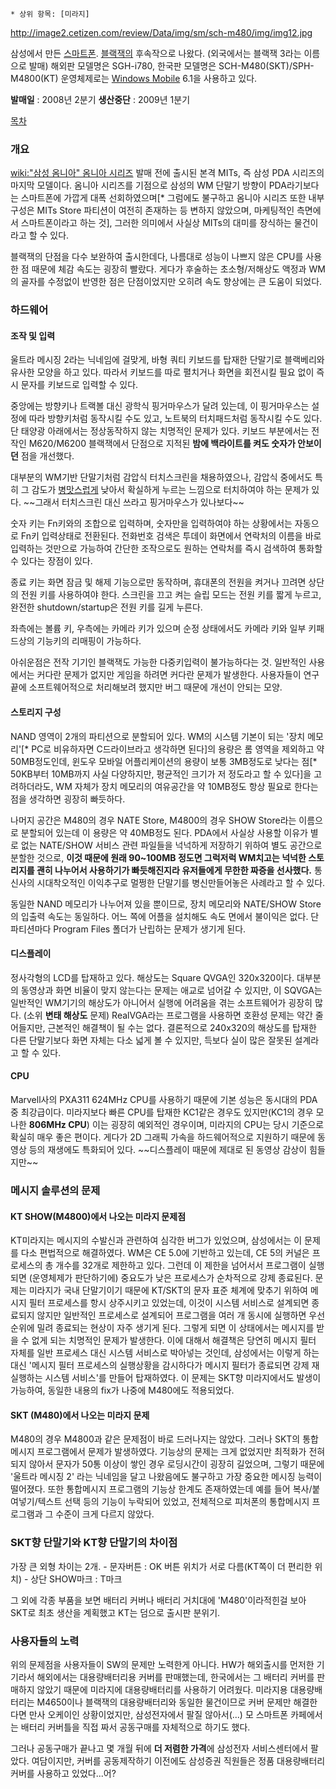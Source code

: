  * 상위 항목: [미라지]
http://image2.cetizen.com/review/Data/img/sm/sch-m480/img/img12.jpg

삼성에서 만든 [[스마트폰]]. [[블랙잭]]의 후속작으로 나왔다. (외국에서는 블랙잭 3라는 이름으로 발매)
해외판 모델명은 SGH-i780, 한국판 모델명은 SCH-M480(SKT)/SPH-M4800(KT)
운영체제로는 [[Windows Mobile]] 6.1을 사용하고 있다.

'''발매일''' : 2008년 2분기
'''생산중단''' :  2009년 1분기

[[목차]]

=== 개요 ===
[[wiki:"삼성 옴니아" 옴니아 시리즈]] 발매 전에 출시된 본격 MITs, 즉 삼성 PDA 시리즈의 마지막 모델이다. 옴니아 시리즈를 기점으로 삼성의 WM 단말기 방향이 PDA라기보다는 스마트폰에 가깝게 대폭 선회하였으며[* 그럼에도 불구하고 옴니아 시리즈 또한 내부 구성은 MITs Store 파티션이 여전히 존재하는 등 변하지 않았으며, 마케팅적인 측면에서 스마트폰이라고 하는 것], 그러한 의미에서 사실상 MITs의 대미를 장식하는 물건이라고 할 수 있다.

블랙잭의 단점을 다수 보완하여 출시한데다, 나름대로 성능이 나쁘지 않은 CPU를 사용한 점 때문에 체감 속도는 굉장히 빨랐다. 게다가 후술하는 초소형/저해상도 액정과 WM의 골자를 수정없이 반영한 점은 단점이었지만 오히려 속도 향상에는 큰 도움이 되었다.
=== 하드웨어 ===
==== 조작 및 입력 ====
울트라 메시징 2라는 닉네임에 걸맞게, 바형 쿼티 키보드를 탑재한 단말기로 블랙베리와 유사한 모양을 하고 있다. 따라서 키보드를 따로 펼치거나 화면을 회전시킬 필요 없이 즉시 문자를 키보드로 입력할 수 있다.

중앙에는 방향키나 트랙볼 대신 광학식 핑거마우스가 달려 있는데, 이 핑거마우스는 설정에 따라 방향키처럼 동작시킬 수도 있고, 노트북의 터치패드처럼 동작시킬 수도 있다. 단 태양광 아래에서는 정상동작하지 않는 치명적인 문제가 있다. 키보드 부분에서는 전작인 M620/M6200 블랙잭에서 단점으로 지적된 '''밤에 백라이트를 켜도 숫자가 안보이던''' 점을 개선했다.

대부분의 WM기반 단말기처럼 감압식 터치스크린을 채용하였으나, 감압식 중에서도 특히 그 감도가 [[병맛]]스럽게 낮아서 확실하게 누르는 느낌으로 터치하여야 하는 문제가 있다. ~~그래서 터치스크린 대신 쓰라고 핑거마우스가 있나보다~~ 

숫자 키는 Fn키와의 조합으로 입력하며, 숫자만을 입력하여야 하는 상황에서는 자동으로 Fn키 입력상태로 전환된다. 전화번호 검색은 투데이 화면에서 연락처의 이름을 바로 입력하는 것만으로 가능하여 간단한 조작으로도 원하는 연락처를 즉시 검색하여 통화할 수 있다는 장점이 있다.

종료 키는 화면 잠금 및 해제 기능으로만 동작하며, 휴대폰의 전원을 켜거나 끄려면 상단의 전원 키를 사용하여야 한다. 스크린을 끄고 켜는 슬립 모드는 전원 키를 짧게 누르고, 완전한 shutdown/startup은 전원 키를 길게 누른다.

좌측에는 볼륨 키, 우측에는 카메라 키가 있으며 순정 상태에서도 카메라 키와 일부 키패드상의 기능키의 리매핑이 가능하다.

아쉬운점은 전작 기기인 블랙잭도 가능한 다중키입력이 불가능하다는 것. 일반적인 사용에서는 커다란 문제가 없지만 게임을 하려면 커다란 문제가 발생한다. 사용자들이 연구끝에 소프트웨어적으로 처리해보려 했지만 버그 때문에 개선이 안되는 모양. 

==== 스토리지 구성 ====
NAND 영역이 2개의 파티션으로 분할되어 있다. WM의 시스템 기본이 되는 '장치 메모리'[* PC로 비유하자면 C드라이브라고 생각하면 된다]의 용량은 롬 영역을 제외하고 약 50MB정도인데, 윈도우 모바일 어플리케이션의 용량이 보통 3MB정도로 낮다는 점[* 50KB부터 10MB까지 사실 다양하지만, 평균적인 크기가 저 정도라고 할 수 있다]을 고려하더라도, WM 자체가 장치 메모리의 여유공간을 약 10MB정도 항상 필요로 한다는 점을 생각하면 굉장히 빠듯하다.

나머지 공간은 M480의 경우 NATE Store, M4800의 경우 SHOW Store라는 이름으로 분할되어 있는데 이 용량은 약 40MB정도 된다. PDA에서 사실상 사용할 이유가 별로 없는 NATE/SHOW 서비스 관련 파일들을 넉넉하게 저장하기 위하여 별도 공간으로 분할한 것으로, '''이것 때문에 원래 90~100MB 정도면 그럭저럭 WM치고는 넉넉한 스토리지를 괜히 나누어서 사용하기가 빠듯해진지라 유저들에게 무한한 짜증을 선사했다.''' 통신사의 시대착오적인 이익추구로 멀쩡한 단말기를 병신만들어놓은 사례라고 할 수 있다.

동일한 NAND 메모리가 나누어져 있을 뿐이므로, 장치 메모리와 NATE/SHOW Store의 입출력 속도는 동일하다. 어느 쪽에 어플을 설치해도 속도 면에서 불이익은 없다. 단 파티션마다 Program Files 폴더가 난립하는 문제가 생기게 된다.

==== 디스플레이 ====
정사각형의 LCD를 탑재하고 있다. 해상도는 Square QVGA인 320x320이다. 대부분의 동영상과 화면 비율이 맞지 않는다는 문제는 애교로 넘어갈 수 있지만, 이 SQVGA는 일반적인 WM기기의 해상도가 아니어서 실행에 어려움을 겪는 소프트웨어가 굉장히 많다. (소위 '''변태 해상도''' 문제) RealVGA라는 프로그램을 사용하면 호환성 문제는 약간 줄어들지만, 근본적인 해결책이 될 수는 없다. 결론적으로 240x320의 해상도를 탑재한 다른 단말기보다 화면 자체는 다소 넓게 볼 수 있지만, 득보다 실이 많은 잘못된 설계라고 할 수 있다.

==== CPU ====
Marvell사의 PXA311 624MHz CPU를 사용하기 때문에 기본 성능은 동시대의 PDA 중 최강급이다. 미라지보다 빠른 CPU를 탑재한 KC1같은 경우도 있지만(KC1의 경우 모나한 '''806MHz CPU''') 이는 굉장히 예외적인 경우이며, 미라지의 CPU는 당시 기준으로 확실히 매우 좋은 편이다. 게다가 2D 그래픽 가속을 하드웨어적으로 지원하기 때문에 동영상 등의 재생에도 특화되어 있다. ~~디스플레이 때문에 제대로 된 동영상 감상이 힘들지만~~

=== 메시지 솔루션의 문제 ===
==== KT SHOW(M4800)에서 나오는 미라지 문제점 ====
KT미라지는 메시지의 수발신과 관련하여 심각한 버그가 있었으며, 삼성에서는 이 문제를 다소 편법적으로 해결하였다.
WM은 CE 5.0에 기반하고 있는데, CE 5의 커널은 프로세스의 총 개수를 32개로 제한하고 있다. 그런데 이 제한을 넘어서서 프로그램이 실행되면 (운영체제가 판단하기에) 중요도가 낮은 프로세스가 순차적으로 강제 종료된다.
문제는 미라지가 국내 단말기이기 때문에 KT/SKT의 문자 표준 체계에 맞추기 위하여 메시지 필터 프로세스를 항시 상주시키고 있었는데, 이것이 시스템 서비스로 설계되면 종료되지 않지만 일반적인 프로세스로 설계되어 프로그램을 여러 개 동시에 실행하면 우선순위에 밀려 종료되는 현상이 자주 생기게 된다. 그렇게 되면 이 상태에서는 메시지를 받을 수 없게 되는 치명적인 문제가 발생한다.
이에 대해서 해결책은 당연히 메시지 필터 자체를 일반 프로세스 대신 시스템 서비스로 박아넣는 것인데, 삼성에서는 이렇게 하는 대신 '메시지 필터 프로세스의 실행상황을 감시하다가 메시지 필터가 종료되면 강제 재실행하는 시스템 서비스'를 만들어 탑재하였다.
이 문제는 SKT향 미라지에서도 발생이 가능하여, 동일한 내용의 fix가 나중에 M480에도 적용되었다.

==== SKT (M480)에서 나오는 미라지 문제 ====
M480의 경우 M4800과 같은 문제점이 바로 드러나지는 않았다. 그러나 SKT의 통합메시지 프로그램에서 문제가 발생하였다. 기능상의 문제는 크게 없었지만 최적화가 전혀 되지 않아서 문자가 50통 이상이 쌓인 경우 로딩시간이 굉장히 길었으며, 그렇기 때문에 '울트라 메시징 2' 라는 닉네임을 달고 나왔음에도 불구하고 가장 중요한 메시징 능력이 떨어졌다.
또한 통합메시지 프로그램의 기능상 한계도 존재하였는데 예를 들어 복사/붙여넣기/텍스트 선택 등의 기능이 누락되어 있었고, 전체적으로 피처폰의 통합메시지 프로그램과 그 수준이 크게 다르지 않았다.


=== SKT향 단말기와 KT향 단말기의 차이점 ===
가장 큰 외형 차이는 2개.
- 문자버튼 : OK 버튼 위치가 서로 다름(KT쪽이 더 편리한 위치)
- 상단 SHOW마크 : T마크

그 외에 각종 부품을 보면 배터리 커버나 배터리 거치대에 'M480'이라적힌걸 보아 SKT로 최초 생산을 계획했고 KT는 덤으로 출시판 분위기.
=== 사용자들의 노력 ===
위의 문제점을 사용자들이 SW의 문제만 노력한게 아니다.
HW가 해외출시를 먼저한 기기라서 해외에서는 대용량배터리용 커버를 판매했는데, 한국에서는 그 배터리 커버를 판매하지 않았기 때문에 미라지에 대용량배터리를 사용하기 어려웠다. 미라지용 대용량배터리는 M4650이나 블랙잭의 대용량배터리와 동일한 물건이므로 커버 문제만 해결한다면 만사 오케이인 상황이었지만, 삼성전자에서 팔질 않아서(...) 모 스마트폰 카페에서는 배터리 커버틀을 직접 짜서 공동구매를 자체적으로 하기도 했다.

그러나 공동구매가 끝나고 몇 개월 뒤에 '''더 저렴한 가격'''에 삼성전자 서비스센터에서 팔았다. 여담이지만, 커버를 공동제작하기 이전에도 삼성증권 직원들은 정품 대용량배터리 커버를 사용하고 있었다...어?

